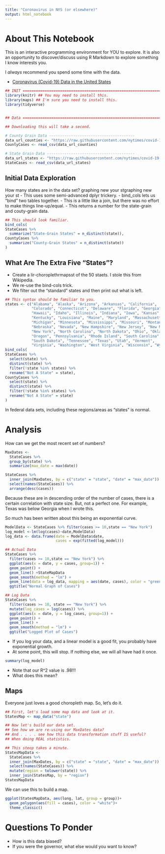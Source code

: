 ```yaml
---
title: "Coronavirus in NYS (or elsewhere)"
output: html_notebook
---
```


# About This Notebook

This is an interactive programming environment for YOU to explore. It is also 
an opportunity to discover/discuss using R Markdown to explore something I know
interests you.

I _always_ recommend you spend some time with the data.

- [Coronavirus (Covid-19) Data in the United States](https://github.com/nytimes/covid-19-data/blob/master/README.md#geographic-exceptions)

```r
## INIT =======================================================================
library(knitr) ## You may need to install this.
library(maps) ## I'm sure you need to install this. 
library(tidyverse)


## Data =======================================================================

## Downloading this will take a second.

# County Grain Data ---------------------------------------
data_url_counties <- "https://raw.githubusercontent.com/nytimes/covid-19-data/master/us-counties.csv"
CountyCases <- read_csv(data_url_counties)

# State Grain Data ----------------------------------------
data_url_states <- "https://raw.githubusercontent.com/nytimes/covid-19-data/master/us-states.csv"
StateCases <- read_csv(data_url_states)
```

## Initial Data Exploration

How many states are in the data set?
graphing new your stgraphing new your st
- This uses some semi-advanced dplyr trickery.
- bind_cols lets us "bind" two tables together.
- This is a little like a join, but there was no effort to make things 
  line-up/equal.
- This returns a number for the state-grain and couty-grain data.

```r
## This should look familiar.
bind_cols(
StateCases %>% 
  summarize("State-Grain States" = n_distinct(state)),
CountyCases %>% 
  summarize("County-Grain States" = n_distinct(state))
)

```

## What Are The Extra Five "States"?

- Create a lir-choroplethrmapsst of the 50 staets. I stole this from Wikipedia.
- We re-use the bind-cols trick.
- We filter out the "standard" states and then print out what is left.

```r
## This syntax should be familiar to you.
states <- c("Alabama", "Alaska", "Arizona", "Arkansas", "California",
            "Colorado", "Connecticut", "Delaware", "Florida", "Georgia",
            "Hawaii", "Idaho", "Illinois", "Indiana", "Iowa", "Kansas",
            "Kentucky", "Louisiana", "Maine", "Maryland", "Massachusetts",
            "Michigan", "Minnesota", "Mississippi", "Missouri", "Montana",
            "Nebraska", "Nevada", "New Hampshire", "New Jersey", "New Mexico",
            "New York", "North Carolina", "North Dakota", "Ohio", "Oklahoma",
            "Oregon", "Pennsylvania", "Rhode Island", "South Carolina",
            "South Dakota", "Tennessee", "Texas", "Utah", "Vermont", 
            "Virginia", "Washington", "West Virginia", "Wisconsin", "Wyoming")
bind_cols(
StateCases %>% 
  select(state) %>%
  distinct(state) %>%
  filter(!state %in% states) %>%
  rename("Not A State" = state),
CountyCases %>% 
  select(state) %>%
  distinct(state) %>%
  filter(!state %in% states) %>%
  rename("Not A State" = state)
)
```

In federal data sets, including these regions/areas as "states" is normal.

# Analysis

How can we get the most recent set of numbers?

```r
MaxDates <- 
  StateCases %>%
  group_by(state) %>%
  summarize(max_date = max(date))

StateCases %>%
  inner_join(MaxDates, by = c("state" = "state", "date" = "max_date")) %>%
  select(names(StateCases)) %>%
  arrange(desc(cases))
```

Because these are in descending order of the number of cases, there is a 
certain correlation with state size. But, not a perfect one. For example,
Texas was below Georgia when I wrote this.

So much has been written about this being an exponential curve. 

```r
ModelData <- StateCases %>% filter(cases >= 10,state == "New York")
log_model <-lm(log(cases)~date,ModelData)
log_data <- data.frame(date = ModelData$date,
                       cases = exp(fitted(log_model)))

## Actual Data
StateCases %>%
  filter(cases >= 10,state == "New York") %>%
  ggplot(aes(x = date, y = cases, group=1)) +
  geom_point() +
  geom_line() +StateMapData
  geom_smooth(method = "lm") +
  geom_line(data = log_data, mapping = aes(date, cases), color = "green") +
  ggtitle("Normal Graph of Cases")

## Log Data
StateCases %>%
  filter(cases >= 10, state == "New York") %>%
  mutate(log_cases = log(cases)) %>%
  ggplot(aes(x = date, y = log_cases, group=1)) +
  geom_point() +
  geom_line() +
  geom_smooth(method = "lm") +
  ggtitle("Logged Plot of Cases")
```

- If you log your data, and a linear model is a good fit, you probably have exponential growth.
- At some point, this will stop. If nothing else, we will all have had it once.

```r
summary(log_model)
```

- Note that our R^2 value is .98!!!
- What does this mean?

## Maps

Everyone just loves a good choropleth map. So, let's do it.

```r

## First, let's load some map data and look at it.
StatesMap <- map_data("state")

## Now let's build our data set.
## See how we are re-using our MaxDates data?
## And . . . . see how this data transformation stuff IS useful?
## When doing REAL statistics.

## This steop takes a minute.
StatesMapData <- 
  StateCases %>% 
  inner_join(MaxDates, by = c("state" = "state", "date" = "max_date")) %>%
  select(names(StateCases)) %>%
  mutate(region = tolower(state)) %>%
  inner_join(StatesMap, by = "region")
StatesMapData
```


We can use this to build a map.

```r
ggplot(StatesMapData, aes(long, lat, group = group))+
  geom_polygon(aes(fill = cases), color = "white")+
  theme_classic()
```


# Questions To Ponder

- How is this data biased?
- If you were the governor, what else would you want to know?
